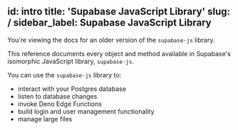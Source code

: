 
id: intro
title: 'Supabase JavaScript Library'
slug: /
sidebar_label: Supabase JavaScript Library
---

<Admonition type="caution">

You're viewing the docs for an older version of the `supabase-js` library.

</Admonition>

This reference documents every object and method available in Supabase's isomorphic JavaScript library, `supabase-js`.

You can use the `supabase-js` library to:

- interact with your Postgres database
- listen to database changes
- invoke Deno Edge Functions
- build login and user management functionality
- manage large files
